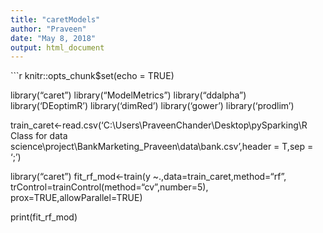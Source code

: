 ```yaml
---
title: "caretModels"
author: "Praveen"
date: "May 8, 2018"
output: html_document
---
```


```r
knitr::opts_chunk$set(echo = TRUE)


library("caret")
library("ModelMetrics")
library("ddalpha")
library('DEoptimR')
library('dimRed')
library('gower')
library('prodlim')

train_caret<-read.csv('C:\\Users\\PraveenChander\\Desktop\\pySparking\\R Class for data science\\project\\BankMarketing_Praveen\\data\\bank.csv',header = T,sep = ';')


library("caret") 
fit_rf_mod<-train(y ~.,data=train_caret,method="rf", trControl=trainControl(method="cv",number=5), prox=TRUE,allowParallel=TRUE)

print(fit_rf_mod)
